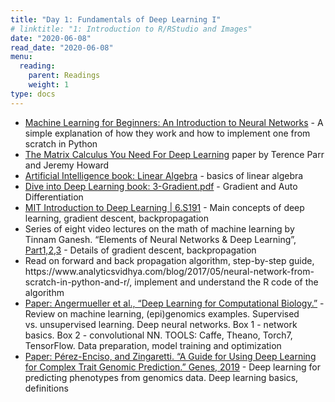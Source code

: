 ```yaml
---
title: "Day 1: Fundamentals of Deep Learning I"
# linktitle: "1: Introduction to R/RStudio and Images"
date: "2020-06-08"
read_date: "2020-06-08"
menu:
  reading:
    parent: Readings
    weight: 1
type: docs
---
```


- [Machine Learning for Beginners: An Introduction to Neural Networks](https://victorzhou.com/blog/intro-to-neural-networks/) - A simple explanation of how they work and how to implement one from scratch in Python
- [The Matrix Calculus You Need For Deep Learning](http://parrt.cs.usfca.edu/doc/matrix-calculus/index.html) paper by Terence Parr and Jeremy Howard
- [Artificial Intelligence book: Linear Algebra](https://leonardoaraujosantos.gitbooks.io/artificial-inteligence/linear_algebra.html) - basics of linear algebra
- [Dive into Deep Learning book: 3-Gradient.pdf](https://github.com/d2l-ai/berkeley-stat-157/tree/master/slides/1_29) - Gradient and Auto Differentiation
- [MIT Introduction to Deep Learning | 6.S191](https://youtu.be/njKP3FqW3Sk) - Main concepts of deep learning, gradient descent, backpropagation
- Series of eight video lectures on the math of machine learning by Tinnam Ganesh. "Elements of Neural Networks & Deep Learning", [Part1,2,3](https://gigadom.in/2019/01/10/my-presentations-on-elements-of-neural-networks-deep-learning-part123/) - Details of gradient descent, backpropagation
- Read on forward and back propagation algorithm, step-by-step guide, https://www.analyticsvidhya.com/blog/2017/05/neural-network-from-scratch-in-python-and-r/, implement and understand the R code of the algorithm
- [Paper: Angermueller et al., “Deep Learning for Computational Biology.”](https://doi.org/10.15252/msb.20156651) - Review on machine learning, (epi)genomics examples. Supervised vs. unsupervised learning. Deep neural networks. Box 1 - network basics. Box 2 - convolutional NN. TOOLS: Caffe, Theano, Torch7, TensorFlow. Data preparation, model training and optimization
- [Paper: Pérez-Enciso, and Zingaretti. “A Guide for Using Deep Learning for Complex Trait Genomic Prediction.” Genes, 2019](https://doi.org/10.3390/genes10070553) - Deep learning for predicting phenotypes from genomics data. Deep learning basics, definitions
